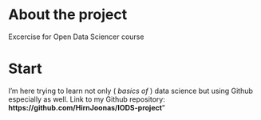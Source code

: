 
# About the project
 
Excercise for Open Data Sciencer course 

# Start

I'm here trying to learn not only ( *basics of* ) data science but using Github especially as well. Link to my Github repository: **https://github.com/HirnJoonas/IODS-project**" 

